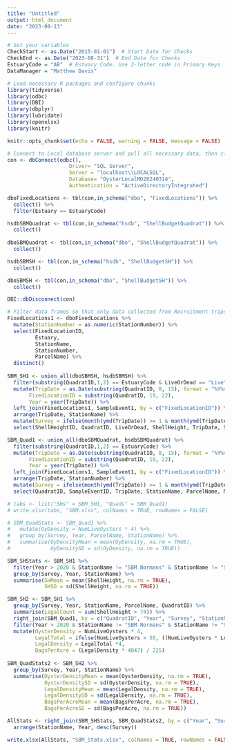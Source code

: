 ```yaml
---
title: "Untitled"
output: html_document
date: "2023-09-13"
---
```


```r
# Set your variables
CheckStart <- as.Date("2015-01-01")  # Start Date for Checks
CheckEnd <- as.Date("2023-08-31")  # End Date for Checks
EstuaryCode = "AB"  # Estuary Code. Use 2-letter code in Primary Keys
DataManager = "Matthew Davis"
```

```r
# Load necessary R packages and configure chunks
library(tidyverse)
library(odbc)
library(DBI)
library(dbplyr)
library(lubridate)
library(openxlsx)
library(knitr)

knitr::opts_chunk$set(echo = FALSE, warning = FALSE, message = FALSE)

```

```r
# Connect to Local database server and pull all necessary data, then close connection 
con <- dbConnect(odbc(),
                    Driver= "SQL Server", 
                    Server = "localhost\\LOCALSQL",
                    Database= "OysterLocalMD20240314",
                    Authentication = "ActiveDirectoryIntegrated")

dboFixedLocations <- tbl(con,in_schema("dbo", "FixedLocations")) %>%
  collect() %>% 
  filter(Estuary == EstuaryCode)

hsdbSBMQuadrat <- tbl(con,in_schema("hsdb", "ShellBudgetQuadrat")) %>%
  collect() 
  
dboSBMQuadrat <- tbl(con,in_schema("dbo", "ShellBudgetQuadrat")) %>%
  collect() 

hsdbSBMSH <- tbl(con,in_schema("hsdb", "ShellBudgetSH")) %>%
  collect() 

dboSBMSH <- tbl(con,in_schema("dbo", "ShellBudgetSH")) %>%
  collect()

DBI::dbDisconnect(con)

```

```r
# Filter data frames so that only data collected from Recruitment trips in the specified Estuary, in the correct date range, which have been Proofed, are present.
FixedLocations1 <- dboFixedLocations %>% 
  mutate(StationNumber = as.numeric(StationNumber)) %>%
  select(FixedLocationID,
         Estuary,
         StationName, 
         StationNumber,
         ParcelName) %>% 
  distinct()
          
SBM_SH1 <- union_all(dboSBMSH, hsdbSBMSH) %>%
  filter(substring(QuadratID,1,2) == EstuaryCode & LiveOrDead == "Live") %>%
  mutate(TripDate = as.Date(substring(QuadratID, 8, 15), format = "%Y%m%d"),
       FixedLocationID = substring(QuadratID, 19, 22),
       Year = year(TripDate)) %>%
  left_join(FixedLocations1, SampleEvent1, by = c("FixedLocationID")) %>%
  arrange(TripDate, StationName) %>%
  mutate(Survey = ifelse(month(ymd(TripDate)) >= 1 & month(ymd(TripDate)) <= 6, "Spring", "Fall")) %>%
  select(ShellHeightID, QuadratID, LiveOrDead, ShellHeight, TripDate, StationName, ParcelName, Survey, Year)

SBM_Quad1 <- union_all(dboSBMQuadrat, hsdbSBMQuadrat) %>%
  filter(substring(QuadratID,1,2) == EstuaryCode) %>%
  mutate(TripDate = as.Date(substring(QuadratID, 8, 15), format = "%Y%m%d"),
       FixedLocationID = substring(QuadratID, 19, 22),
       Year = year(TripDate)) %>%
  left_join(FixedLocations1, SampleEvent1, by = c("FixedLocationID")) %>%
  arrange(TripDate, StationNumber) %>%
  mutate(Survey = ifelse(month(ymd(TripDate)) >= 1 & month(ymd(TripDate)) <= 6, "Spring", "Fall")) %>%
  select(QuadratID, SampleEventID, TripDate, StationName, ParcelName, NumLiveOysters, Survey, Year)

# tabs <- list("SHs" = SBM_SH1, "Quads" = SBM_Quad1)
# write.xlsx(tabs, "SBM.xlsx", colNames = TRUE, rowNames = FALSE)

# SBM_QuadStats <- SBM_Quad1 %>%
#   mutate(OyDensity = NumLiveOysters * 4) %>%
#   group_by(Survey, Year, ParcelName, StationName) %>%
#   summarise(OyDensityMean = mean(OyDensity, na.rm = TRUE),
#             OyDensitySD = sd(OyDensity, na.rm = TRUE)) 

SBM_SHStats <- SBM_SH1 %>%
  filter(Year > 2020 & StationName != "SBM Normans" & StationName != "SBM Bulkhead" & StationName != "SBM Halfmoon" & ParcelName != "Cat Point Deep South" & ParcelName != "Cat Point Shallow" & ParcelName != "East Lumps South" & ParcelName != "Hotel West" & ParcelName != "Lighthouse South") %>%
  group_by(Survey, Year, StationName) %>%
  summarise(SHMean = mean(ShellHeight, na.rm = TRUE),
            SHSD = sd(ShellHeight, na.rm = TRUE))

SBM_SH2 <- SBM_SH1 %>%
  group_by(Survey, Year, StationName, ParcelName, QuadratID) %>%
  summarise(LegalCount = sum(ShellHeight > 74)) %>%
  right_join(SBM_Quad1, by = c("QuadratID", "Year", "Survey", "StationName", "ParcelName")) %>%
  filter(Year > 2020 & StationName != "SBM Normans" & StationName != "SBM Bulkhead" & StationName != "SBM Halfmoon" & ParcelName != "Cat Point Deep South" & ParcelName != "Cat Point Shallow" & ParcelName != "East Lumps South" & ParcelName != "Hotel West" & ParcelName != "Lighthouse South") %>%
  mutate(OysterDensity = NumLiveOysters * 4, 
         LegalTotal = ifelse(NumLiveOysters > 50, ((NumLiveOysters * LegalCount) / 50), LegalCount),
         LegalDensity = LegalTotal *4,
         BagsPerAcre = (LegalDensity * 4047) / 225)
  
SBM_QuadStats2 <- SBM_SH2 %>%
  group_by(Survey, Year, StationName) %>%
  summarise(OysterDensityMean = mean(OysterDensity, na.rm = TRUE),
            OysterDensitySD = sd(OysterDensity, na.rm = TRUE),
            LegalDensityMean = mean(LegalDensity, na.rm = TRUE),
            LegalDensitySD = sd(LegalDensity, na.rm = TRUE),
            BagsPerAcreMean = mean(BagsPerAcre, na.rm = TRUE),
            BagsPerAcreSD = sd(BagsPerAcre, na.rm = TRUE))

AllStats <- right_join(SBM_SHStats, SBM_QuadStats2, by = c("Year", "Survey", "StationName")) %>%
  arrange(StationName, Year, desc(Survey)) 

write.xlsx(AllStats, "SBM_Stats.xlsx", colNames = TRUE, rowNames = FALSE)

```
